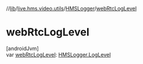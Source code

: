 //[lib](/api-reference/android/v2/home/content)/[live.hms.video.utils](../index)/[HMSLogger](index)/[webRtcLogLevel](web-rtc-log-level)

# webRtcLogLevel

[androidJvm]\
var [webRtcLogLevel](web-rtc-log-level): [HMSLogger.LogLevel](-log-level/index)
